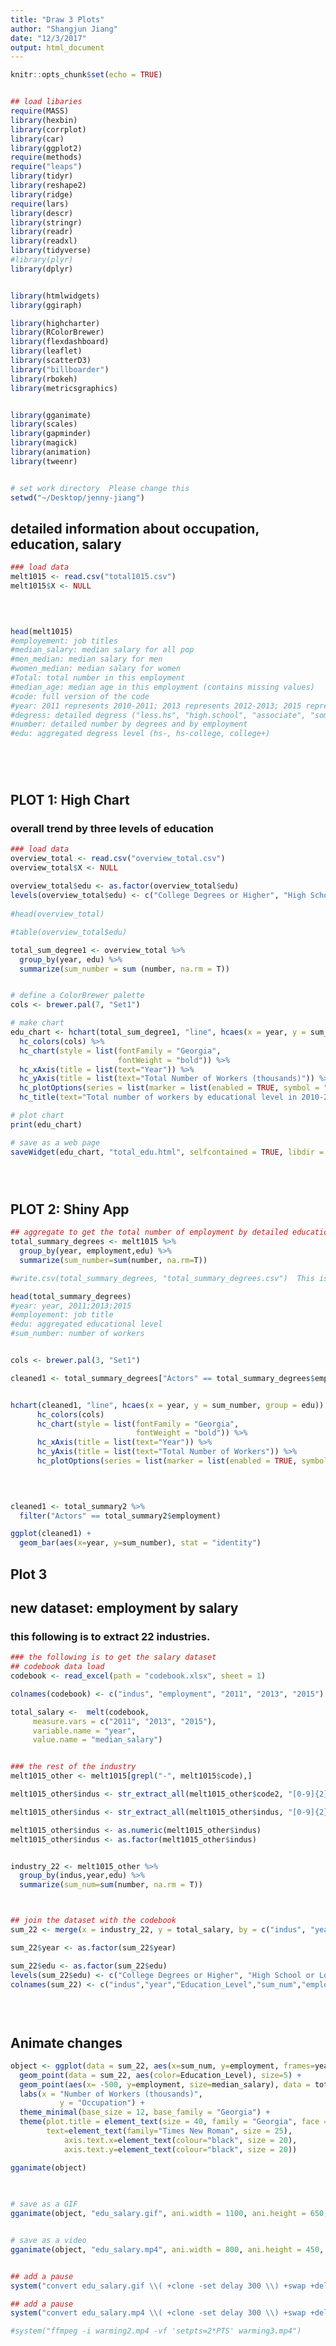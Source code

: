 ```yaml
---
title: "Draw 3 Plots"
author: "Shangjun Jiang"
date: "12/3/2017"
output: html_document
---
```


```r
knitr::opts_chunk$set(echo = TRUE)


## load libaries 
require(MASS)
library(hexbin)
library(corrplot)
library(car)
library(ggplot2)
require(methods)
require("leaps")
library(tidyr)
library(reshape2)
library(ridge)
require(lars)
library(descr)
library(stringr)
library(readr)
library(readxl)
library(tidyverse)
#library(plyr)
library(dplyr)


library(htmlwidgets)
library(ggiraph)

library(highcharter)
library(RColorBrewer)
library(flexdashboard)
library(leaflet)
library(scatterD3)
library("billboarder")
library(rbokeh)
library(metricsgraphics)


library(gganimate)
library(scales)
library(gapminder)
library(magick)
library(animation)
library(tweenr)


# set work directory  Please change this
setwd("~/Desktop/jenny-jiang")

```


## detailed information about occupation, education, salary
```r
### load data
melt1015 <- read.csv("total1015.csv")
melt1015$X <- NULL


  
  
head(melt1015)
#employement: job titles
#median_salary: median salary for all pop
#men_median: median salary for men
#women_median: median salary for women
#Total: total number in this employment
#median_age: median age in this employment (contains missing values)
#code: full version of the code
#year: 2011 represents 2010-2011; 2013 represents 2012-2013; 2015 represents 2014-15
#degress: detailed degress ("less.hs", "high.school", "associate", "some.college..no.degree", "bachelor", "master", "doctor.professional")
#number: detailed number by degrees and by employment 
#edu: aggregated degress level (hs-, hs-college, college+)






```

## PLOT 1: High Chart
### overall trend by three levels of education

```r
### load data
overview_total <- read.csv("overview_total.csv")
overview_total$X <- NULL
  
overview_total$edu <- as.factor(overview_total$edu)
levels(overview_total$edu) <- c("College Degrees or Higher", "High School or Lower", "High School to College")
  
#head(overview_total)

#table(overview_total$edu)

total_sum_degree1 <- overview_total %>% 
  group_by(year, edu) %>% 
  summarize(sum_number = sum (number, na.rm = T))


# define a ColorBrewer palette
cols <- brewer.pal(7, "Set1")

# make chart
edu_chart <- hchart(total_sum_degree1, "line", hcaes(x = year, y = sum_number, group = edu)) %>%
  hc_colors(cols) %>%
  hc_chart(style = list(fontFamily = "Georgia",
                        fontWeight = "bold")) %>%
  hc_xAxis(title = list(text="Year")) %>%
  hc_yAxis(title = list(text="Total Number of Workers (thousands)")) %>%
  hc_plotOptions(series = list(marker = list(enabled = TRUE, symbol = "circle"))) %>% 
  hc_title(text="Total number of workers by educational level in 2010-2015")

# plot chart
print(edu_chart)

# save as a web page
saveWidget(edu_chart, "total_edu.html", selfcontained = TRUE, libdir = NULL, background = "white")





```


## PLOT 2: Shiny App

```r

## aggregate to get the total number of employment by detailed education. 
total_summary_degrees <- melt1015 %>%
  group_by(year, employment,edu) %>%
  summarize(sum_number=sum(number, na.rm=T))

#write.csv(total_summary_degrees, "total_summary_degrees.csv")  This is how I get the file for Shiny App.

head(total_summary_degrees)
#year: year, 2011;2013;2015
#employement: job title
#edu: aggregated educational level
#sum_number: number of workers


cols <- brewer.pal(3, "Set1")

cleaned1 <- total_summary_degrees["Actors" == total_summary_degrees$employment, ] 


hchart(cleaned1, "line", hcaes(x = year, y = sum_number, group = edu)) %>%
      hc_colors(cols)
      hc_chart(style = list(fontFamily = "Georgia",
                            fontWeight = "bold")) %>%
      hc_xAxis(title = list(text="Year")) %>%
      hc_yAxis(title = list(text="Total Number of Workers")) %>%
      hc_plotOptions(series = list(marker = list(enabled = TRUE, symbol = "circle"))) %>% 


        
        
cleaned1 <- total_summary2 %>% 
  filter("Actors" == total_summary2$employment)

ggplot(cleaned1) +
  geom_bar(aes(x=year, y=sum_number), stat = "identity")

```



## Plot 3

## new dataset: employment by salary


### this following is to extract 22 industries. 
```r

### the following is to get the salary dataset
## codebook data load
codebook <- read_excel(path = "codebook.xlsx", sheet = 1)

colnames(codebook) <- c("indus", "employment", "2011", "2013", "2015")

total_salary <-  melt(codebook, 
     measure.vars = c("2011", "2013", "2015"), 
     variable.name = "year", 
     value.name = "median_salary")


### the rest of the industry
melt1015_other <- melt1015[grepl("-", melt1015$code),]

melt1015_other$indus <- str_extract_all(melt1015_other$code2, "[0-9]{2}-")

melt1015_other$indus <- str_extract_all(melt1015_other$indus, "[0-9]{2}")

melt1015_other$indus <- as.numeric(melt1015_other$indus)
melt1015_other$indus <- as.factor(melt1015_other$indus)


industry_22 <- melt1015_other %>% 
  group_by(indus,year,edu) %>% 
  summarize(sum_num=sum(number, na.rm = T))



## join the dataset with the codebook
sum_22 <- merge(x = industry_22, y = total_salary, by = c("indus", "year"))  

sum_22$year <- as.factor(sum_22$year)

sum_22$edu <- as.factor(sum_22$edu)
levels(sum_22$edu) <- c("College Degrees or Higher", "High School or Lower", "High School to College")
colnames(sum_22) <- c("indus","year","Education_Level","sum_num","employment","median_salary")

  
  


```




## Animate changes

```r


object <- ggplot(data = sum_22, aes(x=sum_num, y=employment, frames=year), alpha=0.5) +
  geom_point(data = sum_22, aes(color=Education_Level), size=5) +
  geom_point(aes(x= -500, y=employment, size=median_salary), data = total_salary)+
  labs(x = "Number of Workers (thousands)",
           y = "Occupation") +
  theme_minimal(base_size = 12, base_family = "Georgia") +
  theme(plot.title = element_text(size = 40, family = "Georgia", face = "bold"),
        text=element_text(family="Times New Roman", size = 25),
            axis.text.x=element_text(colour="black", size = 20), 
            axis.text.y=element_text(colour="black", size = 20))  

gganimate(object)

            
            
# save as a GIF
gganimate(object, "edu_salary.gif", ani.width = 1100, ani.height = 650, interval = 1.5)


# save as a video 
gganimate(object, "edu_salary.mp4", ani.width = 800, ani.height = 450, interval = 1.5)


## add a pause
system("convert edu_salary.gif \\( +clone -set delay 300 \\) +swap +delete  edu_salary_with_pause.gif")

## add a pause
system("convert edu_salary.mp4 \\( +clone -set delay 300 \\) +swap +delete  edu_salary_with_pause.mp4")

#system("ffmpeg -i warming2.mp4 -vf 'setpts=2*PTS' warming3.mp4")



  
```





